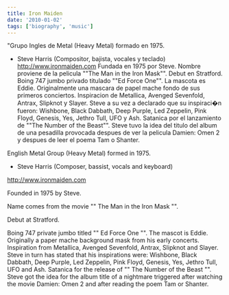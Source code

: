 ```yaml
---
title: Iron Maiden
date: '2010-01-02'
tags: ['biography', 'music']
---
```


"Grupo Ingles de Metal (Heavy Metal) formado en 1975.
- Steve Harris (Compositor, bajista, vocales y teclado)
http://www.ironmaiden.com
Fundada en 1975 por Steve. Nombre proviene de la pelicula ""The Man in the Iron Mask"". Debut en Stratford. Boing 747 jumbo privado titulado ""Ed Force One"".
La mascota es Eddie. Originalmente una mascara de papel mache fondo de sus primeros conciertos. Inspiracion de Metallica, Avenged Sevenfold, Antrax, Slipknot y Slayer.
Steve a su vez a declarado que su inspiraci�n fueron: Wishbone, Black Dabbath, Deep Purple, Led Zeppelin, Pink Floyd, Genesis, Yes, Jethro Tull, UFO y Ash.
Satanica por el lanzamiento de ""The Number of the Beast"". Steve tuvo la idea del titulo del album de una pesadilla provocada despues de ver la pelicula Damien:
Omen 2 y despues de leer el poema Tam o Shanter.

English Metal Group (Heavy Metal) formed in 1975.

- Steve Harris (Composer, bassist, vocals and keyboard)

http://www.ironmaiden.com

Founded in 1975 by Steve. 

Name comes from the movie "" The Man in the Iron Mask "". 

Debut at Stratford. 

Boing 747 private jumbo titled "" Ed Force One "".
The mascot is Eddie. Originally a paper mache background mask from his early concerts. Inspiration from Metallica, Avenged Sevenfold, Antrax, Slipknot and Slayer.
Steve in turn has stated that his inspirations were: Wishbone, Black Dabbath, Deep Purple, Led Zeppelin, Pink Floyd, Genesis, Yes, Jethro Tull, UFO and Ash.
Satanica for the release of "" The Number of the Beast "". Steve got the idea for the album title of a nightmare triggered after watching the movie Damien:
Omen 2 and after reading the poem Tam or Shanter.